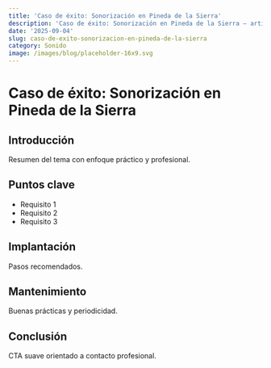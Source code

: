```yaml
---
title: 'Caso de éxito: Sonorización en Pineda de la Sierra'
description: 'Caso de éxito: Sonorización en Pineda de la Sierra — artículo técnico'
date: '2025-09-04'
slug: caso-de-exito-sonorizacion-en-pineda-de-la-sierra
category: Sonido
image: /images/blog/placeholder-16x9.svg
---
```


# Caso de éxito: Sonorización en Pineda de la Sierra

## Introducción

Resumen del tema con enfoque práctico y profesional.

## Puntos clave

- Requisito 1
- Requisito 2
- Requisito 3

## Implantación

Pasos recomendados.

## Mantenimiento

Buenas prácticas y periodicidad.

## Conclusión

CTA suave orientado a contacto profesional.
